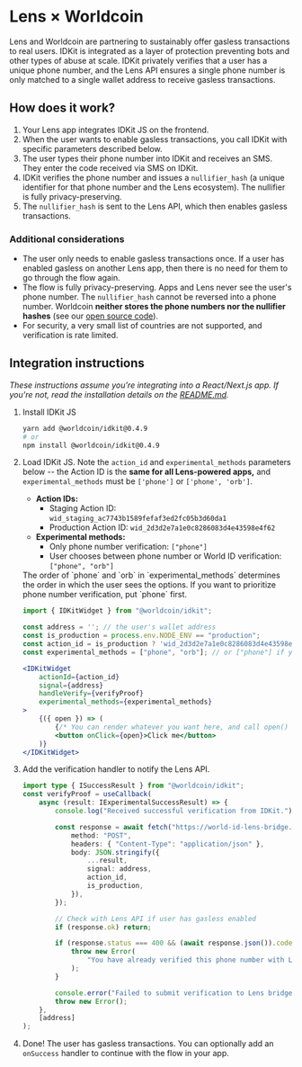 # Lens × Worldcoin

Lens and Worldcoin are partnering to sustainably offer gasless transactions to real users. IDKit is integrated as a layer of protection preventing bots and other types of abuse at scale. IDKit privately verifies that a user has a unique phone number, and the Lens API ensures a single phone number is only matched to a single wallet address to receive gasless transactions.

## How does it work?

1. Your Lens app integrates IDKit JS on the frontend.
2. When the user wants to enable gasless transactions, you call IDKit with specific parameters described below.
3. The user types their phone number into IDKit and receives an SMS. They enter the code received via SMS on IDKit.
4. IDKit verifies the phone number and issues a `nullifier_hash` (a unique identifier for that phone number and the Lens ecosystem). The nullifier is fully privacy-preserving.
5. The `nullifier_hash` is sent to the Lens API, which then enables gasless transactions.

### Additional considerations

-   The user only needs to enable gasless transactions once. If a user has enabled gasless on another Lens app, then there is no need for them to go through the flow again.
-   The flow is fully privacy-preserving. Apps and Lens never see the user's phone number. The `nullifier_hash` cannot be reversed into a phone number. Worldcoin **neither stores the phone numbers nor the nullifier hashes** (see our [open source code](https://github.com/worldcoin/world-id-lens-bridge/tree/main/pages/api/v1/phone)).
-   For security, a very small list of countries are not supported, and verification is rate limited.

## Integration instructions

_These instructions assume you're integrating into a React/Next.js app. If you're not, read the installation details on the [README.md](README.md)._

1. Install IDKit JS
    ```bash
    yarn add @worldcoin/idkit@0.4.9
    # or
    npm install @worldcoin/idkit@0.4.9
    ```
2. Load IDKit JS. Note the `action_id`  and `experimental_methods` parameters below -- the Action ID is the **same for all Lens-powered apps,** and `experimental_methods` must be `['phone']` or `['phone', 'orb']`.
    
    - **Action IDs:**
        - Staging Action ID: `wid_staging_ac7743b1589fefaf3ed2fc05b3d60da1`
        - Production Action ID: `wid_2d3d2e7a1e0c8286083d4e43598e4f62`
    - **Experimental methods:**
        - Only phone number verification: `["phone"]` 
        - User chooses between phone number or World ID verification: `["phone", "orb"]`

    <Note>
	The order of `phone` and `orb` in `experimental_methods` determines the order in which the user sees the options. If you want to prioritize phone number verification, put `phone` first.
    </Note>

    ```jsx
    import { IDKitWidget } from "@worldcoin/idkit";

    const address = ''; // the user's wallet address
    const is_production = process.env.NODE_ENV == "production";
    const action_id = is_production ? 'wid_2d3d2e7a1e0c8286083d4e43598e4f62' : 'wid_staging_ac7743b1589fefaf3ed2fc05b3d60da1';
    const experimental_methods = ["phone", "orb"]; // or ["phone"] if you only want phone number verification

    <IDKitWidget 
        actionId={action_id} 
        signal={address} 
        handleVerify={verifyProof} 
        experimental_methods={experimental_methods}
    >
        {({ open }) => (
            {/* You can render whatever you want here, and call open() to open the widget */}
            <button onClick={open}>Click me</button>
        )}
    </IDKitWidget>
    ```

3. Add the verification handler to notify the Lens API.

    ```typescript
    import type { ISuccessResult } from "@worldcoin/idkit";
    const verifyProof = useCallback(
    	async (result: IExperimentalSuccessResult) => {
    		console.log("Received successful verification from IDKit.");

    		const response = await fetch("https://world-id-lens-bridge.vercel.app/api/v1/submit", {
    			method: "POST",
    			headers: { "Content-Type": "application/json" },
    			body: JSON.stringify({
    				...result,
    				signal: address,
    				action_id,
    				is_production,
    			}),
    		});

    		// Check with Lens API if user has gasless enabled
    		if (response.ok) return;

    		if (response.status === 400 && (await response.json()).code === "already_verified") {
    			throw new Error(
    				"You have already verified this phone number with Lens. You can only verify one wallet with one phone number."
    			);
    		}

    		console.error("Failed to submit verification to Lens bridge.", response.status);
    		throw new Error();
    	},
    	[address]
    );
    ```

4. Done! The user has gasless transactions. You can optionally add an `onSuccess` handler to continue with the flow in your app.
